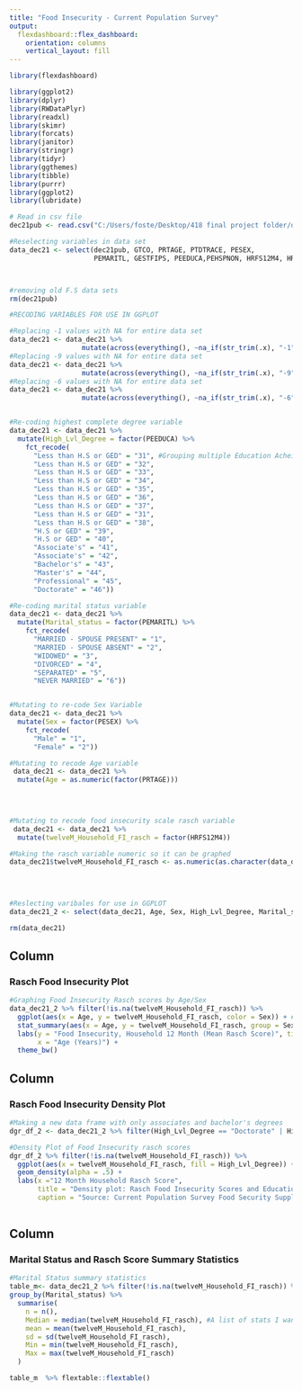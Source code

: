 ```yaml
---
title: "Food Insecurity - Current Population Survey"
output: 
  flexdashboard::flex_dashboard:
    orientation: columns
    vertical_layout: fill
---
```


```r
library(flexdashboard)
```


```r
library(ggplot2)
library(dplyr)
library(RWDataPlyr)
library(readxl)
library(skimr)
library(forcats)
library(janitor)
library(stringr)
library(tidyr)
library(ggthemes)
library(tibble)
library(purrr)
library(ggplot2)
library(lubridate)
```



```r

# Read in csv file
dec21pub <- read.csv("C:/Users/foste/Desktop/418 final project folder/dec21pub.csv")

```

        
```r

#Reselecting variables in data set
data_dec21 <- select(dec21pub, GTCO, PRTAGE, PTDTRACE, PESEX, 
                     PEMARITL, GESTFIPS, PEEDUCA,PEHSPNON, HRFS12M4, HRFS12M1, HRFS12MD)



#removing old F.S data sets
rm(dec21pub)

```


```r

#RECODING VARIABLES FOR USE IN GGPLOT

#Replacing -1 values with NA for entire data set
data_dec21 <- data_dec21 %>%
                  mutate(across(everything(), ~na_if(str_trim(.x), "-1")))
#Replacing -9 values with NA for entire data set
data_dec21 <- data_dec21 %>%
                  mutate(across(everything(), ~na_if(str_trim(.x), "-9")))
#Replacing -6 values with NA for entire data set
data_dec21 <- data_dec21 %>%
                  mutate(across(everything(), ~na_if(str_trim(.x), "-6")))


#Re-coding highest complete degree variable
data_dec21 <- data_dec21 %>% 
  mutate(High_Lvl_Degree = factor(PEEDUCA) %>% 
    fct_recode(
      "Less than H.S or GED" = "31", #Grouping multiple Education Acheivements that are less than H.S or GED into one category 
      "Less than H.S or GED" = "32",
      "Less than H.S or GED" = "33",
      "Less than H.S or GED" = "34",
      "Less than H.S or GED" = "35",
      "Less than H.S or GED" = "36",
      "Less than H.S or GED" = "37",
      "Less than H.S or GED" = "31",
      "Less than H.S or GED" = "38",
      "H.S or GED" = "39", 
      "H.S or GED" = "40",
      "Associate's" = "41",
      "Associate's" = "42",
      "Bachelor's" = "43",
      "Master's" = "44",
      "Professional" = "45",
      "Doctorate" = "46"))

#Re-coding marital status variable
data_dec21 <- data_dec21 %>% 
  mutate(Marital_status = factor(PEMARITL) %>% 
    fct_recode(
      "MARRIED - SPOUSE PRESENT" = "1",
      "MARRIED - SPOUSE ABSENT" = "2",
      "WIDOWED" = "3",
      "DIVORCED" = "4",
      "SEPARATED" = "5",
      "NEVER MARRIED" = "6"))


#Mutating to re-code Sex Variable 
data_dec21 <- data_dec21 %>% 
  mutate(Sex = factor(PESEX) %>% 
    fct_recode(
      "Male" = "1",
      "Female" = "2"))     

#Mutating to recode Age variable
 data_dec21 <- data_dec21 %>% 
  mutate(Age = as.numeric(factor(PRTAGE)))
 

                  
```


```r

 
#Mutating to recode food insecurity scale rasch variable
 data_dec21 <- data_dec21 %>% 
  mutate(twelveM_Household_FI_rasch = factor(HRFS12M4))

#Making the rasch variable numeric so it can be graphed
data_dec21$twelveM_Household_FI_rasch <- as.numeric(as.character(data_dec21$twelveM_Household_FI_rasch))
 
 
 
```



```r


#Reslecting varibales for use in GGPLOT
data_dec21_2 <- select(data_dec21, Age, Sex, High_Lvl_Degree, Marital_status, twelveM_Household_FI_rasch)

rm(data_dec21)

```








Column {data-width=375}
-----------------------------------------------------------------------

### Rasch Food Insecurity Plot

```r
#Graphing Food Insecurity Rasch scores by Age/Sex
data_dec21_2 %>% filter(!is.na(twelveM_Household_FI_rasch)) %>% 
  ggplot(aes(x = Age, y = twelveM_Household_FI_rasch, color = Sex)) + #Color of plot divided by Sex
  stat_summary(aes(x = Age, y = twelveM_Household_FI_rasch, group = Sex), fun.y=mean, geom="line", size =1.5) + #Adds Sex line
  labs(y = "Food Insecurity, Household 12 Month (Mean Rasch Score)", title = "Food Insecurity Scores of Sexes across Age", caption = "Source: Current Population Survey Food Security Supplements",
       x = "Age (Years)") +
  theme_bw()
```

Column {data-width=350}
-----------------------------------------------------------------------

### Rasch Food Insecurity Density Plot

```r
#Making a new data frame with only associates and bachelor's degrees
dgr_df_2 <- data_dec21_2 %>% filter(High_Lvl_Degree == "Doctorate" | High_Lvl_Degree == "Less than H.S or GED")

#Density Plot of Food Insecurity rasch scores
dgr_df_2 %>% filter(!is.na(twelveM_Household_FI_rasch)) %>% 
  ggplot(aes(x = twelveM_Household_FI_rasch, fill = High_Lvl_Degree)) +
  geom_density(alpha = .5) +
  labs(x ="12 Month Household Rasch Score",
       title = "Density plot: Rasch Food Insecurity Scores and Education",
       caption = "Source: Current Population Survey Food Security Supplements")
 
```
Column {data-width=800}
-----------------------------------------------------------------------


### Marital Status and Rasch Score Summary Statistics

```r
 
#Marital Status summary statistics
table_m<- data_dec21_2 %>% filter(!is.na(twelveM_Household_FI_rasch)) %>% #filters out NA's
group_by(Marital_status) %>% 
  summarise(
    n = n(),
    Median = median(twelveM_Household_FI_rasch), #A list of stats I want shown
    mean = mean(twelveM_Household_FI_rasch),
    sd = sd(twelveM_Household_FI_rasch),
    Min = min(twelveM_Household_FI_rasch),
    Max = max(twelveM_Household_FI_rasch)
  )

table_m  %>% flextable::flextable()

```

